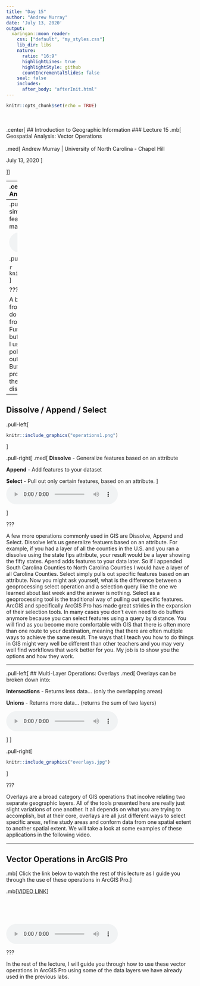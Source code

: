 ```yaml
---
title: "Day 15"
author: "Andrew Murray"
date: 'July 13, 2020'
output:
  xaringan::moon_reader:
    css: ["default", "my_styles.css"]
    lib_dir: libs
    nature:
      ratio: "16:9"
      highlightLines: true
      highlightStyle: github
      countIncrementalSlides: false
    seal: false
    includes:
      after_body: "afterInit.html"
---
```


```r
knitr::opts_chunk$set(echo = TRUE)
```

<br><br>
.center[
## Introduction to Geographic Information
### Lecture 15
.mb[
Geospatial Analysis: Vector Operations <br>
<br>
.med[
Andrew Murray | University of North Carolina - Chapel Hill

July 13, 2020
]

]]

---
.center[
### Single vs. Multiple Layer Analysis
]

.pull-left[
.med[
**Single Layer Analysis:**

Operations conducted using a single layer
- Buffer
- Merge
- Dissolve
- Append
]
]

.pull-right[
.med[
**Multiple Layer Analysis:**

Operation using multiple layers
- Intersections
- Unions
- Clip
- Erase
- Split
]
]

<br><br><br>
<audio controls>
  <source src="/slides/intro_geographic_information/Day15/audio/d15s02.mp3" type="audio/mpeg">
  <p>Your browser doesn't support HTML5 audio.</p>
</audio>

???

As your book points out, the term geoprocessing is sort of a loaded term. Everything you do in GIS can be considered some sort of geoprocessing. It's like any type of writing on a computer could be considered word processing. Vector operations are geoprocessing tools that are applied to vector data types such as polygons, points and lines. The author splits these up by considering single vs multi-layer operations which is not significant but is a useful way to hone in on specific operations that we use for different tasks. Some examples of operations we use a lot in GIS are given here. The buffer is probably the most well known and used operation. Merge, dissolve and append are used for lots of applications although I find them to be most useful in the data cleaning process where I am trying to get my data to the geography I plan on working in. Multiple layer analysis are obviously operations that use two or more spatial layers. Often we will use a single layer operation to feed into a multi-layer operation. For example. If I wanted to find out how many people lived within a five-mile radius of grocery stores, I would first do a single-layer buffer around grocery stores, then use that buffer in a multi-layer analysis to intersect with a population layer.

---
.pull-left[
## Buffer
.med[
A buffer is simply a measure of distance from a feature into the surrounding area. There many ways to do this...
]
```r
knitr::include_graphics("buffer.jpg")
```

<audio controls>
  <source src="/slides/intro_geographic_information/Day15/audio/d15s03.mp3" type="audio/mpeg">
  <p>Your browser doesn't support HTML5 audio.</p>
</audio>
]

.pull-right[


```r
knitr::include_graphics("buffer1.jpg")
```
]

???

A buffer is simplky a measure of distance from a feature. There are many ways to do this such as around points, distance from lines, and distance from polygons. Further, you can determine if you want to buffer the inside or outside of a polygon. I usually refer to buffering the inside of a polygon as a 'negative buffer' and the outside of a polygon as a typical buffer. Buffers are used often to determine proximity statistics, where we are finding the number of something within a distance of something else.

---

## Dissolve / Append / Select

.pull-left[
```r
knitr::include_graphics("operations1.png")
```
]

.pull-right[
.med[
**Dissolve**
- Generalize features based on an attribute

**Append**
- Add features to your dataset

**Select**
- Pull out only certain features, based on an attribute. 
]
<audio controls>
  <source src="/slides/intro_geographic_information/Day15/audio/d15s04.mp3" type="audio/mpeg">
  <p>Your browser doesn't support HTML5 audio.</p>
</audio>
]

???

A few more operations commonly used in GIS are Dissolve, Append and Select. Dissolve let's us generalize featuers based on an attribute. For example, if you had a layer of all the counties in the U.S. and you ran a dissolve using the state fips attribute, your result would be a layer showing the fifty states. Apend adds features to your data later. So if I appended South Carolina Counties to North Carolina Counties I would have a layer of all Carolina Counties. Select simply pulls out specific features based on an attribute. Now you might ask yourself, what is the difference between a geoprocessing select operation and a selection query like the one we learned about last week and the answer is nothing. Select as a geoprocessing tool is the traditional way of pulling out specific features. ArcGIS and specifically ArcGIS Pro has made great strides in the expansion of their selection tools. In many cases you don't even need to do buffers anymore because you can select features using a query by distance. You will find as you become more comfortable with GIS that there is often more than one route to your destination, meaning that there are often multiple ways to achieve the same result. The ways that I teach you how to do things in GIS might very well be different than other teachers and you may very well find workflows that work better for you. My job is to show you the options and how they work. 

---

.pull-left[
## Multi-Layer Operations: Overlays
.med[
Overlays can be broken down into:

**Intersections**
- Returns less data... (only the overlapping areas)

**Unions**
- Returns more data... (returns the sum of two layers)

<audio controls>
  <source src="/slides/intro_geographic_information/Day15/audio/d15s05.mp3" type="audio/mpeg">
  <p>Your browser doesn't support HTML5 audio.</p>
</audio>
]
]

.pull-right[
```r
knitr::include_graphics("overlays.jpg")
```
]

???

Overlays are a broad category of GIS operations that incolve relating two separate geographic layers. All of the tools presented here are really just slight variations of one another. It all depends on what you are trying to accomplish, but at their core, overlays are all just different ways to select specific areas, refine study areas and conform data from one spatial extent to another spatial extent. We will take a look at some examples of these applications in the following video.

---

## Vector Operations in ArcGIS Pro

.mb[
Click the link below to watch the rest of this lecture as I guide you through the use of these operations in ArcGIS Pro.
]

.mb[[VIDEO LINK](https://unc.zoom.us/rec/play/uJYvceupqTo3HtydtQSDAPZ5W461Lq-sg3Ua_vYEzB3kWiMBNACiNbYaMeucneVejs4ZVpsn6hO1QxyA)]

<br><br><br>

<audio controls>
  <source src="/slides/intro_geographic_information/Day15/audio/d15s06.mp3" type="audio/mpeg">
  <p>Your browser doesn't support HTML5 audio.</p>
</audio>

???

In the rest of the lecture, I will guide you through how to use these vector operations in ArcGIS Pro using some of the data layers we have already used in the previous labs.